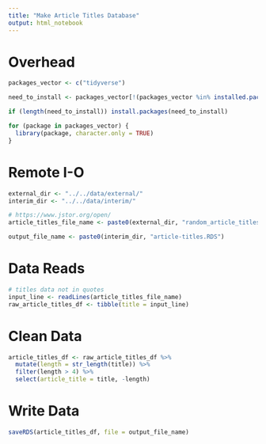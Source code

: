 ```yaml
---
title: "Make Article Titles Database"
output: html_notebook
---
```


# Overhead
```r
packages_vector <- c("tidyverse")

need_to_install <- packages_vector[!(packages_vector %in% installed.packages()[,"Package"])]

if (length(need_to_install)) install.packages(need_to_install)

for (package in packages_vector) {
  library(package, character.only = TRUE)
}

```

# Remote I-O
```r
external_dir <- "../../data/external/"
interim_dir <- "../../data/interim/"

# https://www.jstor.org/open/
article_titles_file_name <- paste0(external_dir, "random_article_titles.txt")

output_file_name <- paste0(interim_dir, "article-titles.RDS")

```

# Data Reads
```r
# titles data not in quotes
input_line <- readLines(article_titles_file_name)
raw_article_titles_df <- tibble(title = input_line)
```

# Clean Data
```r
article_titles_df <- raw_article_titles_df %>%
  mutate(length = str_length(title)) %>%
  filter(length > 4) %>%
  select(article_title = title, -length) 
```

# Write Data
```r
saveRDS(article_titles_df, file = output_file_name)
```


